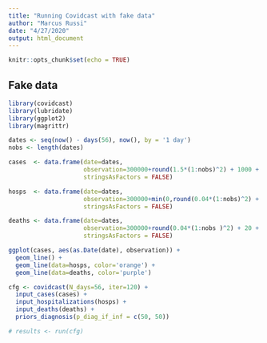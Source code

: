 ```yaml
---
title: "Running Covidcast with fake data"
author: "Marcus Russi"
date: "4/27/2020"
output: html_document
---
```


```r
knitr::opts_chunk$set(echo = TRUE)
```

## Fake data

```r
library(covidcast)
library(lubridate)
library(ggplot2)
library(magrittr)
```

```r
dates <- seq(now() - days(56), now(), by = '1 day')
nobs <- length(dates)

cases  <- data.frame(date=dates,
                     observation=300000+round(1.5*(1:nobs)^2) + 1000 + rnorm(nobs, 0, 40),
                     stringsAsFactors = FALSE)

hosps  <- data.frame(date=dates,
                     observation=300000+min(0,round(0.04*(1:nobs)^2) + 100 + rnorm(nobs, 0, 10)),
                     stringsAsFactors = FALSE)

deaths <- data.frame(date=dates,
                     observation=300000+round(0.04*(1:nobs )^2) + 20 + rnorm(nobs, 0, 20),
                     stringsAsFactors = FALSE)

ggplot(cases, aes(as.Date(date), observation)) +
  geom_line() +
  geom_line(data=hosps, color='orange') +
  geom_line(data=deaths, color='purple')
```

```r
cfg <- covidcast(N_days=56, iter=120) +
  input_cases(cases) +
  input_hospitalizations(hosps) +
  input_deaths(deaths) +
  priors_diagnosis(p_diag_if_inf = c(50, 50))

# results <- run(cfg)
```


